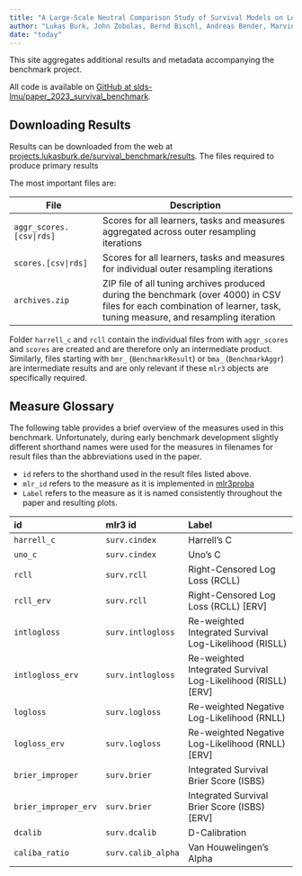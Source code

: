 ```yaml
---
title: "A Large-Scale Neutral Comparison Study of Survival Models on Low-Dimensional Data"
author: "Lukas Burk, John Zobolas, Bernd Bischl, Andreas Bender, Marvin N. Wright, Raphael Sonabend"
date: "today"
---
```


This site aggregates additional results and metadata accompanying the benchmark project.

All code is available on [GitHub at slds-lmu/paper_2023_survival_benchmark](https://github.com/slds-lmu/paper_2023_survival_benchmark).

## Downloading Results

Results can be downloaded from the web at [projects.lukasburk.de/survival_benchmark/results](https://projects.lukasburk.de/survival_benchmark/results/).
The files required to produce primary results

The most important files are:

| File | Description |
|------|-------------|
| `aggr_scores.[csv|rds]` | Scores for all learners, tasks and measures aggregated across outer resampling iterations |
| `scores.[csv|rds]` | Scores for all learners, tasks and measures for individual outer resampling iterations |
| `archives.zip` | ZIP file of all tuning archives produced during the benchmark (over 4000) in CSV files for each combination of learner, task, tuning measure, and resampling iteration |


Folder `harrell_c` and `rcll` contain the individual files from with `aggr_scores` and `scores` are created and are therefore only an intermediate product.
Similarly, files starting with `bmr_` (`BenchmarkResult`) or `bma_` (`BenchmarkAggr`) are intermediate results and are only relevant if these `mlr3` objects are specifically required.

## Measure Glossary

The following table provides a brief overview of the measures used in this benchmark.
Unfortunately, during early benchmark development slightly different shorthand names were used for the measures in filenames for result files than the abbreviations used in the paper.

- `id` refers to the shorthand used in the result files listed above.
- `mlr_id` refers to the measure as it is implemented in [mlr3proba](https://mlr3proba.mlr-org.com/reference/index.html#survival-measures)
- `Label` refers to the measure as it is named consistently throughout the paper and resulting plots.

| id                   | mlr3 id            | Label                                                        |
|:---------------------|:-------------------|:-------------------------------------------------------------|
| `harrell_c`          | `surv.cindex`      | Harrell's C                                                  |
| `uno_c`              | `surv.cindex`      | Uno's C                                                      |
| `rcll`               | `surv.rcll`        | Right-Censored Log Loss (RCLL)                               |
| `rcll_erv`           | `surv.rcll`        | Right-Censored Log Loss (RCLL) [ERV]                         |
| `intlogloss`         | `surv.intlogloss`  | Re-weighted Integrated Survival Log-Likelihood (RISLL)       |
| `intlogloss_erv`     | `surv.intlogloss`  | Re-weighted Integrated Survival Log-Likelihood (RISLL) [ERV] |
| `logloss`            | `surv.logloss`     | Re-weighted Negative Log-Likelihood (RNLL)                   |
| `logloss_erv`        | `surv.logloss`     | Re-weighted Negative Log-Likelihood (RNLL) [ERV]             |
| `brier_improper`     | `surv.brier`       | Integrated Survival Brier Score (ISBS)                       |
| `brier_improper_erv` | `surv.brier`       | Integrated Survival Brier Score (ISBS) [ERV]                 |
| `dcalib`             | `surv.dcalib`      | D-Calibration                                                |
| `caliba_ratio`       | `surv.calib_alpha` | Van Houwelingen's Alpha                                      |
